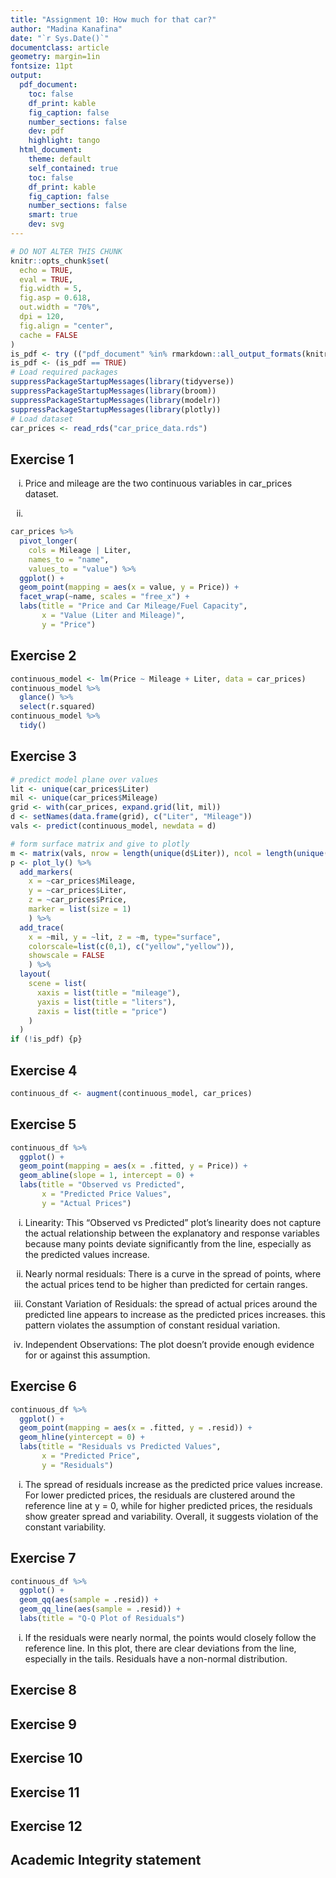 ```yaml
---
title: "Assignment 10: How much for that car?"
author: "Madina Kanafina"
date: "`r Sys.Date()`"
documentclass: article
geometry: margin=1in
fontsize: 11pt
output:
  pdf_document:
    toc: false
    df_print: kable
    fig_caption: false
    number_sections: false
    dev: pdf
    highlight: tango
  html_document:
    theme: default
    self_contained: true
    toc: false
    df_print: kable
    fig_caption: false
    number_sections: false
    smart: true
    dev: svg
---
```


```r
# DO NOT ALTER THIS CHUNK
knitr::opts_chunk$set(
  echo = TRUE,
  eval = TRUE,
  fig.width = 5,
  fig.asp = 0.618,
  out.width = "70%",
  dpi = 120,
  fig.align = "center",
  cache = FALSE
)
is_pdf <- try (("pdf_document" %in% rmarkdown::all_output_formats(knitr::current_input())), silent=TRUE)
is_pdf <- (is_pdf == TRUE)
# Load required packages
suppressPackageStartupMessages(library(tidyverse))
suppressPackageStartupMessages(library(broom))
suppressPackageStartupMessages(library(modelr))
suppressPackageStartupMessages(library(plotly))
# Load dataset
car_prices <- read_rds("car_price_data.rds")
```


## Exercise 1

i. Price and mileage are the two continuous variables in car_prices dataset.

ii. 
```r
car_prices %>%
  pivot_longer(
    cols = Mileage | Liter,
    names_to = "name",
    values_to = "value") %>%
  ggplot() +
  geom_point(mapping = aes(x = value, y = Price)) +
  facet_wrap(~name, scales = "free_x") +
  labs(title = "Price and Car Mileage/Fuel Capacity",
       x = "Value (Liter and Mileage)",
       y = "Price")
```

## Exercise 2

```r
continuous_model <- lm(Price ~ Mileage + Liter, data = car_prices)
continuous_model %>%
  glance() %>%
  select(r.squared)
continuous_model %>%
  tidy()
```
## Exercise 3

```r
# predict model plane over values
lit <- unique(car_prices$Liter)
mil <- unique(car_prices$Mileage)
grid <- with(car_prices, expand.grid(lit, mil))
d <- setNames(data.frame(grid), c("Liter", "Mileage"))
vals <- predict(continuous_model, newdata = d)

# form surface matrix and give to plotly
m <- matrix(vals, nrow = length(unique(d$Liter)), ncol = length(unique(d$Mileage)))
p <- plot_ly() %>%
  add_markers(
    x = ~car_prices$Mileage, 
    y = ~car_prices$Liter, 
    z = ~car_prices$Price, 
    marker = list(size = 1)
    ) %>%
  add_trace(
    x = ~mil, y = ~lit, z = ~m, type="surface", 
    colorscale=list(c(0,1), c("yellow","yellow")),
    showscale = FALSE
    ) %>%
  layout(
    scene = list(
      xaxis = list(title = "mileage"),
      yaxis = list(title = "liters"),
      zaxis = list(title = "price")
    )
  )
if (!is_pdf) {p}
```

## Exercise 4

```r
continuous_df <- augment(continuous_model, car_prices)
```
  
## Exercise 5

```r
continuous_df %>%
  ggplot() +
  geom_point(mapping = aes(x = .fitted, y = Price)) +
  geom_abline(slope = 1, intercept = 0) +
  labs(title = "Observed vs Predicted",
       x = "Predicted Price Values",
       y = "Actual Prices")
```

i. Linearity: This "Observed vs Predicted" plot's linearity does not capture the actual relationship between the explanatory and response variables because many points deviate significantly from the line, especially as the predicted values increase.

ii. Nearly normal residuals: There is a curve in the spread of points, where the actual prices tend to be higher than predicted for certain ranges.

iii. Constant Variation of Residuals: the spread of actual prices around the predicted line appears to increase as the predicted prices increases. this pattern violates the assumption of constant residual variation.

iv. Independent Observations: The plot doesn't provide enough evidence for or against this assumption. 

## Exercise 6

```r
continuous_df %>%
  ggplot() +
  geom_point(mapping = aes(x = .fitted, y = .resid)) +
  geom_hline(yintercept = 0) +
  labs(title = "Residuals vs Predicted Values",
       x = "Predicted Price",
       y = "Residuals")
```

i. The spread of residuals increase as the predicted price values increase. For lower predicted prices, the residuals are clustered around the reference line at y = 0, while for higher predicted prices, the residuals show greater spread and variability. Overall, it suggests violation of the constant variability.

## Exercise 7

```r
continuous_df %>%
  ggplot() +
  geom_qq(aes(sample = .resid)) +
  geom_qq_line(aes(sample = .resid)) +
  labs(title = "Q-Q Plot of Residuals")
```

i. If the residuals were nearly normal, the points would closely follow the reference line. In this plot, there are clear deviations from the line, especially in the tails. Residuals have a non-normal distribution.  

## Exercise 8




## Exercise 9




## Exercise 10




## Exercise 11




## Exercise 12




## Academic Integrity statement


